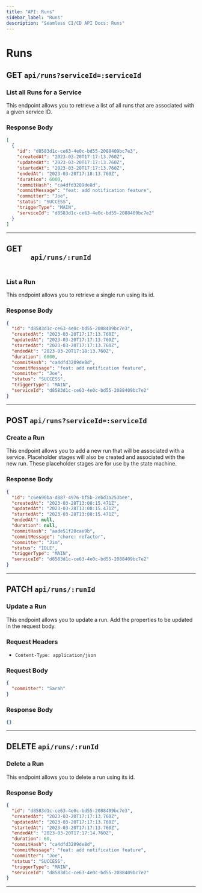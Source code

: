 ```yaml
---
title: "API: Runs"
sidebar_label: "Runs"
description: "Seamless CI/CD API Docs: Runs"
---
```


# Runs

<div>
  <h2 className="mr-3 text-2xl font-bold text-stone-800 dark:text-stone-100">
    GET
    <code className="ml-3 text-xl text-indigo-600 dark: dark:text-indigo-400">api/runs?serviceId=:serviceId</code>
  </h2>
  <h3 className="mb-1 text-lg font-bold text-stone-600 dark:text-stone-200">List all Runs for a Service</h3>
  <p className="mb-3 text-stone-600 dark:text-stone-200">
    This endpoint allows you to retrieve a list of all runs that are associated with a given service ID.
  </p>
</div>

<div>
  <h3 className="mb-1 text-lg font-bold text-stone-600 dark:text-stone-200">Response Body</h3>
</div>

```json
[
  {
    "id": "d8583d1c-ce63-4e0c-bd55-2088409bc7e3",
    "createdAt": "2023-03-20T17:17:13.760Z",
    "updatedAt": "2023-03-20T17:17:13.760Z",
    "startedAt": "2023-03-20T17:17:13.760Z",
    "endedAt": "2023-03-20T17:18:13.760Z",
    "duration": 6000,
    "commitHash": "ca4dfd3209de8d",
    "commitMessage": "feat: add notification feature",
    "committer": "Joe",
    "status": "SUCCESS",
    "triggerType": "MAIN",
    "serviceId": "d8583d1c-ce63-4e0c-bd55-2088409bc7e2"
  }
]
```

---

<div>
  <h2 className="mr-3 mt-10 text-2xl font-bold text-stone-800 dark:text-stone-100">
    GET
    <code className="ml-3 text-xl text-indigo-600 dark: dark:text-indigo-400">
      api/runs/:runId
    </code>
  </h2>
  <h3 className="mb-1 text-lg font-bold text-stone-600 dark:text-stone-200">List a Run</h3>
  <p className="mb-3 text-stone-600 dark:text-stone-200">
    This endpoint allows you to retrieve a single run using its id.
  </p>
  <h3 className="mb-1 text-lg font-bold text-stone-600 dark:text-stone-200">Response Body</h3>
</div>

```json
{
  "id": "d8583d1c-ce63-4e0c-bd55-2088409bc7e3",
  "createdAt": "2023-03-20T17:17:13.760Z",
  "updatedAt": "2023-03-20T17:17:13.760Z",
  "startedAt": "2023-03-20T17:17:13.760Z",
  "endedAt": "2023-03-20T17:18:13.760Z",
  "duration": 6000,
  "commitHash": "ca4dfd3209de8d",
  "commitMessage": "feat: add notification feature",
  "committer": "Joe",
  "status": "SUCCESS",
  "triggerType": "MAIN",
  "serviceId": "d8583d1c-ce63-4e0c-bd55-2088409bc7e2"
}
```

---

<div>
  <h2 className="mr-3 mt-10 text-2xl font-bold text-stone-800 dark:text-stone-100">
    POST
    <code className="ml-3 text-xl text-indigo-600 dark: dark:text-indigo-400">api/runs?serviceId=:serviceId</code>
  </h2>
  <h3 className="mb-1 text-lg font-bold text-stone-600 dark:text-stone-200">Create a Run</h3>
  <p className="mb-3 text-stone-600 dark:text-stone-200">
    This endpoint allows you to add a new run that will be associated with a service. Placeholder stages will also be created and associated with the new run. These placeholder stages are for use by the state machine.
  </p>
</div>

<div>
  <h3 className="mb-1 text-lg font-bold text-stone-600 dark:text-stone-200">Response Body</h3>
</div>

```json
{
  "id": "c6e690ba-d887-4976-bf5b-2ebd3a253bee",
  "createdAt": "2023-03-28T13:08:15.471Z",
  "updatedAt": "2023-03-28T13:08:15.471Z",
  "startedAt": "2023-03-28T13:08:15.471Z",
  "endedAt": null,
  "duration": null,
  "commitHash": "aade51f20cae9b",
  "commitMessage": "chore: refactor",
  "committer": "Jim",
  "status": "IDLE",
  "triggerType": "MAIN",
  "serviceId": "d8583d1c-ce63-4e0c-bd55-2088409bc7e2"
}
```

---

<div>
  <h2 className="mr-3 mt-10 text-2xl font-bold text-stone-800 dark:text-stone-100">
    PATCH
    <code className="ml-3 text-xl text-indigo-600 dark: dark:text-indigo-400">api/runs/:runId</code>
  </h2>
  <h3 className="mb-1 text-lg font-bold text-stone-600 dark:text-stone-200">Update a Run</h3>
  <p className="mb-3 text-stone-600 dark:text-stone-200">
    This endpoint allows you to update a run. Add the properties to be updated in the request body.
  </p>
  <h3 className="mb-1 text-lg font-bold text-stone-600 dark:text-stone-200">Request Headers</h3>
  <ul>
    <li>
      <code className="text-indigo-600 dark: dark:text-indigo-400">Content-Type: application/json</code>
    </li>
  </ul>
</div>

<div>
  <h3 className="mb-1 text-lg font-bold text-stone-600 dark:text-stone-200">Request Body</h3>
</div>

```json
{
  "committer": "Sarah"
}
```

<div>
  <h3 className="mb-1 text-lg font-bold text-stone-600 dark:text-stone-200">Response Body</h3>
</div>

```json
{}
```

---

<div>
  <h2 className="mr-3 mt-10 text-2xl font-bold text-stone-800 dark:text-stone-100">
    DELETE
    <code className="ml-3 text-xl text-indigo-600 dark: dark:text-indigo-400">api/runs/:runId</code>
  </h2>
  <h3 className="mb-1 text-lg font-bold text-stone-600 dark:text-stone-200">Delete a Run</h3>
  <p className="mb-3 text-stone-600 dark:text-stone-200">
    This endpoint allows you to delete a run using its id.
  </p>
</div>

<div>
  <h3 className="mb-1 text-lg font-bold text-stone-600 dark:text-stone-200">Response Body</h3>
</div>

```json
{
  "id": "d8583d1c-ce63-4e0c-bd55-2088409bc7e3",
  "createdAt": "2023-03-20T17:17:13.760Z",
  "updatedAt": "2023-03-20T17:17:13.760Z",
  "startedAt": "2023-03-20T17:17:13.760Z",
  "endedAt": "2023-03-20T17:17:14.760Z",
  "duration": 60,
  "commitHash": "ca4dfd3209de8d",
  "commitMessage": "feat: add notification feature",
  "committer": "Joe",
  "status": "SUCCESS",
  "triggerType": "MAIN",
  "serviceId": "d8583d1c-ce63-4e0c-bd55-2088409bc7e2"
}
```

---
